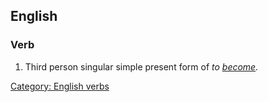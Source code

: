 ==English==

===Verb===
'''{{PAGENAME}}'''
# Third person singular simple present form of ''to [[become]].''

[[Category: English verbs]]